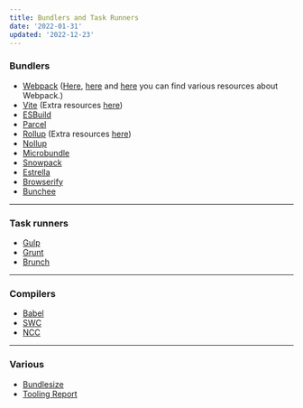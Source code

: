 ```yaml
---
title: Bundlers and Task Runners
date: '2022-01-31'
updated: '2022-12-23'
---
```


### Bundlers

-   [Webpack](https://webpack.js.org/) ([Here](https://webpack.js.org/awesome-webpack/), [here](https://github.com/iamakulov/awesome-webpack-perf) and [here](https://github.com/webpack-contrib) you can find various resources about Webpack.)
-   [Vite](https://vitejs.dev/) (Extra resources [here](https://github.com/vitejs/awesome-vite))
-   [ESBuild](https://esbuild.github.io/)
-   [Parcel](https://parceljs.org/)
-   [Rollup](https://rollupjs.org/guide/en/) (Extra resources [here](https://github.com/rollup/awesome))
-   [Nollup](https://github.com/PepsRyuu/nollup)
-   [Microbundle](https://github.com/developit/microbundle)
-   [Snowpack](https://www.snowpack.dev/)
-   [Estrella](https://github.com/rsms/estrella)
-   [Browserify](https://browserify.org/)
-   [Bunchee](https://github.com/huozhi/bunchee)

---

### Task runners

-   [Gulp](https://gulpjs.com/)
-   [Grunt](https://gruntjs.com/)
-   [Brunch](https://brunch.io/)

---

### Compilers

-   [Babel](https://babeljs.io/)
-   [SWC](https://github.com/swc-project/swc)
-   [NCC](https://github.com/vercel/ncc)

---

### Various

-   [Bundlesize](https://github.com/siddharthkp/bundlesize)
-   [Tooling Report](https://bundlers.tooling.report/)

